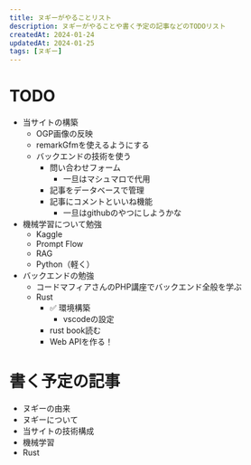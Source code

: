 ```yaml
---
title: ヌギーがやることリスト
description: ヌギーがやることや書く予定の記事などのTODOリスト
createdAt: 2024-01-24
updatedAt: 2024-01-25
tags: [ヌギー]
---
```


# TODO
- 当サイトの構築
  - OGP画像の反映
  - remarkGfmを使えるようにする
  - バックエンドの技術を使う
    - 問い合わせフォーム
      - 一旦はマシュマロで代用
    - 記事をデータベースで管理
    - 記事にコメントといいね機能
      - 一旦はgithubのやつにしようかな
- 機械学習について勉強
  - Kaggle
  - Prompt Flow
  - RAG
  - Python（軽く）
- バックエンドの勉強
  - コードマフィアさんのPHP講座でバックエンド全般を学ぶ
  - Rust
    - ✅ 環境構築
      - vscodeの設定
    - rust book読む
    - Web APIを作る！

# 書く予定の記事
- ヌギーの由来
- ヌギーについて
- 当サイトの技術構成
- 機械学習
- Rust

